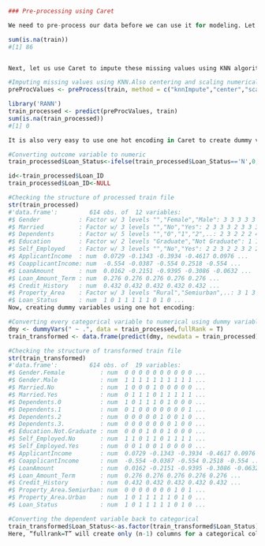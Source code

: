 

```r

```


```r
### Pre-processing using Caret

We need to pre-process our data before we can use it for modeling. Let’s check if the data has any missing values:

sum(is.na(train))
#[1] 86


Next, let us use Caret to impute these missing values using KNN algorithm. We will predict these missing values based on other attributes for that row. Also, we’ll scale and center the numerical data by using the convenient ``preprocess()`` in Caret.

#Imputing missing values using KNN.Also centering and scaling numerical columns
preProcValues <- preProcess(train, method = c("knnImpute","center","scale"))

library('RANN')
train_processed <- predict(preProcValues, train)
sum(is.na(train_processed))
#[1] 0
```


```r
It is also very easy to use one hot encoding in Caret to create dummy variables for each level of a categorical variable. But first, we’ll convert the dependent variable to numerical.

```


```r
#Converting outcome variable to numeric
train_processed$Loan_Status<-ifelse(train_processed$Loan_Status=='N',0,1)

id<-train_processed$Loan_ID
train_processed$Loan_ID<-NULL

#Checking the structure of processed train file
str(train_processed)
#'data.frame':         614 obs. of  12 variables:
#$ Gender           : Factor w/ 3 levels "","Female","Male": 3 3 3 3 3 3 3 3 3 3 ...
#$ Married          : Factor w/ 3 levels "","No","Yes": 2 3 3 3 2 3 3 3 3 3 ...
#$ Dependents       : Factor w/ 5 levels "","0","1","2",..: 2 3 2 2 2 4 2 5 4 3 ...
#$ Education        : Factor w/ 2 levels "Graduate","Not Graduate": 1 1 1 2 1 1 2 1 1 #1 ...
#$ Self_Employed    : Factor w/ 3 levels "","No","Yes": 2 2 3 2 2 3 2 2 2 2 ...
#$ ApplicantIncome  : num  0.0729 -0.1343 -0.3934 -0.4617 0.0976 ...
#$ CoapplicantIncome: num  -0.554 -0.0387 -0.554 0.2518 -0.554 ...
#$ LoanAmount       : num  0.0162 -0.2151 -0.9395 -0.3086 -0.0632 ...
#$ Loan_Amount_Term : num  0.276 0.276 0.276 0.276 0.276 ...
#$ Credit_History   : num  0.432 0.432 0.432 0.432 0.432 ...
#$ Property_Area    : Factor w/ 3 levels "Rural","Semiurban",..: 3 1 3 3 3 3 3 2 3 2 #...
#$ Loan_Status      : num  1 0 1 1 1 1 1 0 1 0 ...
Now, creating dummy variables using one hot encoding:

#Converting every categorical variable to numerical using dummy variables
dmy <- dummyVars(" ~ .", data = train_processed,fullRank = T)
train_transformed <- data.frame(predict(dmy, newdata = train_processed))

#Checking the structure of transformed train file
str(train_transformed)
#'data.frame':         614 obs. of  19 variables:
#$ Gender.Female          : num  0 0 0 0 0 0 0 0 0 0 ...
#$ Gender.Male            : num  1 1 1 1 1 1 1 1 1 1 ...
#$ Married.No             : num  1 0 0 0 1 0 0 0 0 0 ...
#$ Married.Yes            : num  0 1 1 1 0 1 1 1 1 1 ...
#$ Dependents.0           : num  1 0 1 1 1 0 1 0 0 0 ...
#$ Dependents.1           : num  0 1 0 0 0 0 0 0 0 1 ...
#$ Dependents.2           : num  0 0 0 0 0 1 0 0 1 0 ...
#$ Dependents.3.          : num  0 0 0 0 0 0 0 1 0 0 ...
#$ Education.Not.Graduate : num  0 0 0 1 0 0 1 0 0 0 ...
#$ Self_Employed.No       : num  1 1 0 1 1 0 1 1 1 1 ...
#$ Self_Employed.Yes      : num  0 0 1 0 0 1 0 0 0 0 ...
#$ ApplicantIncome        : num  0.0729 -0.1343 -0.3934 -0.4617 0.0976 ...
#$ CoapplicantIncome      : num  -0.554 -0.0387 -0.554 0.2518 -0.554 ...
#$ LoanAmount             : num  0.0162 -0.2151 -0.9395 -0.3086 -0.0632 ...
#$ Loan_Amount_Term       : num  0.276 0.276 0.276 0.276 0.276 ...
#$ Credit_History         : num  0.432 0.432 0.432 0.432 0.432 ...
#$ Property_Area.Semiurban: num  0 0 0 0 0 0 0 1 0 1 ...
#$ Property_Area.Urban    : num  1 0 1 1 1 1 1 0 1 0 ...
#$ Loan_Status            : num  1 0 1 1 1 1 1 0 1 0 ...

#Converting the dependent variable back to categorical
train_transformed$Loan_Status<-as.factor(train_transformed$Loan_Status)
Here, “fullrank=T” will create only (n-1) columns for a categorical column with n different levels. This works well particularly for the representing categorical predictors like gender, married, etc. where we only have two levels: Male/Female, Yes/No, etc. because 0 can be used to represent one class while 1 represents the other class in same column.

 


```
